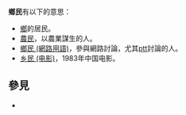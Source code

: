 '''鄉民'''有以下的意思：
* [[鄉|鄉]]的居民。
* [[農民|農民]]，以農業謀生的人。
* [[鄉民_(網路用語)|鄉民 (網路用語)]]，參與網路討論，尤其[[ptt|ptt]]討論的人。
*[[乡民_(电影)|乡民 (电影)]]，1983年中国电影。

==參見==
* {{Lookfrom}}

{{disambig|G|Cat=二字消歧義}}